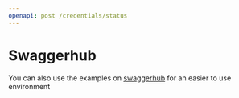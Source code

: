 ```yaml
---
openapi: post /credentials/status
---
```


# Swaggerhub
You can also use the examples on [swaggerhub](https://app.swaggerhub.com/apis/SphereonInt/Status-List/0.1.0#/StatusManagement/update-credential-status) for an easier to use environment